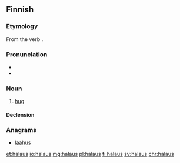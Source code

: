 ==Finnish==
{{Finnish index|h|a}}

===Etymology===
From the verb {{term|halata}}.

===Pronunciation===
* {{IPA|[ˈhɑlɑus]|lang=fi}}
* {{hyphenation|ha|laus|lang=fi}}

===Noun===
{{wikipedia|Halaaminen|lang=fi}}
{{fi-noun}}

# [[hug]]

====Declension====
{{fi-decl-vastaus|halau|a}}

===Anagrams===
* [[laahus#Finnish|laahus]]

[[et:halaus]]
[[io:halaus]]
[[mg:halaus]]
[[pl:halaus]]
[[fi:halaus]]
[[sv:halaus]]
[[chr:halaus]]